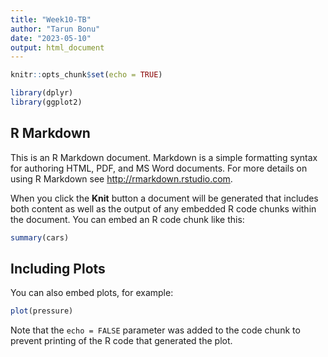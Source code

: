 ```yaml
---
title: "Week10-TB"
author: "Tarun Bonu"
date: "2023-05-10"
output: html_document
---
```


```r
knitr::opts_chunk$set(echo = TRUE)
```


```r
library(dplyr)
library(ggplot2)
```



## R Markdown

This is an R Markdown document. Markdown is a simple formatting syntax for authoring HTML, PDF, and MS Word documents. For more details on using R Markdown see <http://rmarkdown.rstudio.com>.

When you click the **Knit** button a document will be generated that includes both content as well as the output of any embedded R code chunks within the document. You can embed an R code chunk like this:

```r
summary(cars)
```

## Including Plots

You can also embed plots, for example:

```r
plot(pressure)
```

Note that the `echo = FALSE` parameter was added to the code chunk to prevent printing of the R code that generated the plot.

